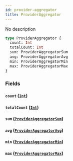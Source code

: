 ```yaml
---
id: provider-aggregator
title: ProviderAggregator
---
```


No description

```graphql
type ProviderAggregator {
  count: Int
  totalCount: Int
  sum: ProviderAggregatorSum
  avg: ProviderAggregatorAvg
  min: ProviderAggregatorMin
  max: ProviderAggregatorMax
}
```

### Fields

#### `count` ([`Int`](/v1/scalars/int))

#### `totalCount` ([`Int`](/v1/scalars/int))

#### `sum` ([`ProviderAggregatorSum`](/v1/objects/provider-aggregator-sum))

#### `avg` ([`ProviderAggregatorAvg`](/v1/objects/provider-aggregator-avg))

#### `min` ([`ProviderAggregatorMin`](/v1/objects/provider-aggregator-min))

#### `max` ([`ProviderAggregatorMax`](/v1/objects/provider-aggregator-max))
